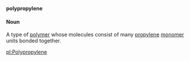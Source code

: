 '''polypropylene'''

====Noun====

A type of [[polymer]] whose molecules consist of many [[propylene]] [[monomer]] units bonded together.

[[pl:Polypropylene]]